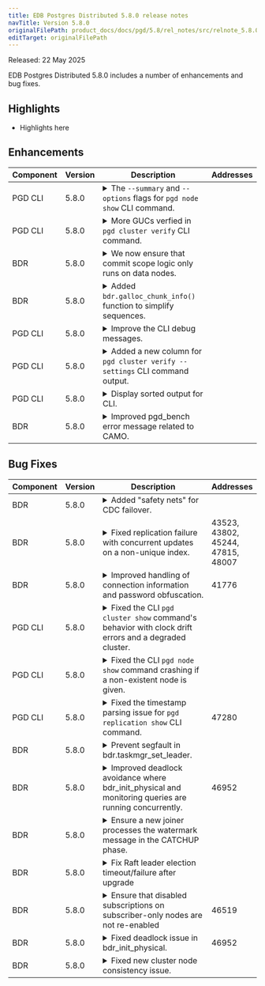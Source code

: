 ```yaml
---
title: EDB Postgres Distributed 5.8.0 release notes
navTitle: Version 5.8.0
originalFilePath: product_docs/docs/pgd/5.8/rel_notes/src/relnote_5.8.0.yml
editTarget: originalFilePath
---
```


Released: 22 May 2025

EDB Postgres Distributed 5.8.0 includes a number of enhancements and bug fixes.

## Highlights

- Highlights here

## Enhancements

<table class="table w-100"><thead><tr><th>Component</th><th>Version</th><th>Description</th><th width="10%">Addresses</th></tr></thead><tbody>
<tr><td>PGD CLI</td><td>5.8.0</td><td><details><summary>The <code>--summary</code> and <code>--options</code> flags for <code>pgd node show</code> CLI command.</summary><hr/><p>Add the <code>--summary</code> and <code>--options</code> flags to <code>pgd node show</code> command to filter the output of the <code>pgd node show</code> command.
This also maintains symmetry with other <code>show</code> commands.</p>
</details></td><td></td></tr>
<tr><td>PGD CLI</td><td>5.8.0</td><td><details><summary>More GUCs verfied in <code>pgd cluster verify</code> CLI command.</summary><hr/><p>Add the <code>bdr.lock_table_locking</code> and <code>bdr.truncate_locking</code> GUCs to list of GUCs verfied in <code>pgd cluster verify</code> command.</p>
</details></td><td></td></tr>
<tr><td>BDR</td><td>5.8.0</td><td><details><summary>We now ensure that commit scope logic only runs on data nodes.</summary><hr/><p>While commit scope processing does not have any direct affect on
non-data nodes, by skipping it altogether we can avoid potentially
confusing error messages.</p>
</details></td><td></td></tr>
<tr><td>BDR</td><td>5.8.0</td><td><details><summary>Added <code>bdr.galloc_chunk_info()</code> function to simplify sequences.</summary><hr/><p>The <code>bdr.galloc_chunk_info()</code> function provides information about the chunk
allocation for a given sequence. This function returns the chunk ID, the
sequence ID, and the chunk size. This function is useful for debugging and
understanding how sequences are allocated in BDR.</p>
</details></td><td></td></tr>
<tr><td>PGD CLI</td><td>5.8.0</td><td><details><summary>Improve the CLI debug messages.</summary><hr/><p>Improve the formating of the log messages to be more readable and symmetrical with Postgres log messages.</p>
</details></td><td></td></tr>
<tr><td>PGD CLI</td><td>5.8.0</td><td><details><summary>Added a new column for <code>pgd cluster verify --settings</code> CLI command output.</summary><hr/><p>Add the <code>recommended_value</code> column to the result of the <code>pgd cluster verify --settings</code> command.
The column will not be displayed in tabular output but will be displayed in JSON output.</p>
</details></td><td></td></tr>
<tr><td>PGD CLI</td><td>5.8.0</td><td><details><summary>Display sorted output for CLI.</summary><hr/><p>The output for the commands with tabular output will be sorted by the resource name.
For the commands that display more than one resource, the output will be sorted by each resource column in order.</p>
</details></td><td></td></tr>
<tr><td>BDR</td><td>5.8.0</td><td><details><summary>Improved pgd_bench error message related to CAMO.</summary><hr/><p>If executed with <code>--mode=camo</code>, but the provided test script is not wrapped
in an explicit transaction, pgd_bench will not be able to retrieve the
expected <code>transaction_id</code> value. Now the emitted error message contains
a hint about a possible missing transaction.</p>
</details></td><td></td></tr>
</tbody></table>


## Bug Fixes

<table class="table w-100"><thead><tr><th>Component</th><th>Version</th><th>Description</th><th width="10%">Addresses</th></tr></thead><tbody>
<tr><td>BDR</td><td>5.8.0</td><td><details><summary>Added &quot;safety nets&quot; for CDC failover.</summary><hr/><p>CDC failover now has additional safety nets to ensure that the consumer
does not start replication from a node that is not the creator of the
replication slot. This is to prevent data loss or duplicate transactions.
The changes also add additional checks to ensure that the consumer does
not start replication from a node that does not have the required WAL
files to decode the transactions that are missing on the consumer but
were included in the initial snapshot that the newly joined node had
obtained (physical or logical).</p>
</details></td><td></td></tr>
<tr><td>BDR</td><td>5.8.0</td><td><details><summary>Fixed replication failure with concurrent updates on a non-unique index.</summary><hr/><p>Updated to compare tuples on lookup to ensure it is the same when handling non-unique indexes.</p>
</details></td><td>43523, 43802, 45244, 47815, 48007</td></tr>
<tr><td>BDR</td><td>5.8.0</td><td><details><summary>Improved handling of connection information and password obfuscation.</summary><hr/><p>The shared memory information for connection information may get obfuscated when a password is present
and become useless. Instead of reading from there, we are now using primary_conninfo GUC
which is now available on all supported PG versions.</p>
</details></td><td>41776</td></tr>
<tr><td>PGD CLI</td><td>5.8.0</td><td><details><summary>Fixed the CLI <code>pgd cluster show</code> command's behavior with clock drift errors and a degraded cluster.</summary><hr/><p>The <code>pgd cluster show</code> command would exit with an error regarding clock drift if only one node was up and running in a N node cluster, and not show the associated <code>health</code> and <code>summary</code> information.
The command now returns output for, <code>health</code> and <code>summary</code>, while reporting an appropriate error for <code>clock-drift</code>.</p>
</details></td><td></td></tr>
<tr><td>PGD CLI</td><td>5.8.0</td><td><details><summary>Fixed the CLI <code>pgd node show</code> command crashing if a non-existent node is given.</summary><hr/><p>The <code>pgd node show</code> command crashed if a non-existent node was given to the command.
The command now fails gracefully with an appropriate error message.</p>
</details></td><td></td></tr>
<tr><td>PGD CLI</td><td>5.8.0</td><td><details><summary>Fixed the timestamp parsing issue for <code>pgd replication show</code> CLI command.</summary><hr/><p>The <code>pgd replication show</code> command previously crashed when formatting EPAS timestamps.</p>
</details></td><td>47280</td></tr>
<tr><td>BDR</td><td>5.8.0</td><td><details><summary>Prevent segfault in bdr.taskmgr_set_leader.</summary><hr/><p>Add a note in test 00200 to at least give a hint about which
function may be to blame.</p>
</details></td><td></td></tr>
<tr><td>BDR</td><td>5.8.0</td><td><details><summary>Improved deadlock avoidance where bdr_init_physical and monitoring queries are running concurrently.</summary><hr/><p>We have replaced TRUNCATEs with DELETEs from all BDR catalogs on a local node drop.
This is to avoid deadlock in bdr_init_physical if the user happens to run monitoring
queries during node joining / cleaning unwanted source node data.</p>
</details></td><td>46952</td></tr>
<tr><td>BDR</td><td>5.8.0</td><td><details><summary>Ensure a new joiner processes the watermark message in the CATCHUP phase.</summary><hr/><p>Setting nci-&gt;min_lsn to XactLastCommitEnd of watermark message Tx to ensure
CATCHUP phase finishes on new joiner only after watermark is processed.</p>
</details></td><td></td></tr>
<tr><td>BDR</td><td>5.8.0</td><td><details><summary>Fix Raft leader election timeout/failure after upgrade</summary><hr/><p>Ensure that any custom value set in the deprecated GUC <code>bdr.raft_election_timeout</code>
is applied to its replacement <code>bdr.raft_global_election_timeout</code>.</p>
</details></td><td></td></tr>
<tr><td>BDR</td><td>5.8.0</td><td><details><summary>Ensure that disabled subscriptions on subscriber-only nodes are not re-enabled</summary><hr/><p>During subscription reconfiguration, if there is no change required to a subscription,
do not enable it since it could have been disabled explicitly by the user.
Skip reconfiguring subscriptions if there are no leadership changes.</p>
</details></td><td>46519</td></tr>
<tr><td>BDR</td><td>5.8.0</td><td><details><summary>Fixed deadlock issue in bdr_init_physical.</summary><hr/><p>Fixed deadlock between bdr_init_physical cleaning unwanted node data and concurrent monitoring queries.</p>
</details></td><td>46952</td></tr>
<tr><td>BDR</td><td>5.8.0</td><td><details><summary>Fixed new cluster node consistency issue.</summary><hr/><p>Fixed an issue when a new node joining the cluster finishes CATCHUP phase before getting its replication progress against all data nodes. This could have caused a new node to be out of sync with the cluster.</p>
</details></td><td></td></tr>
</tbody></table>


